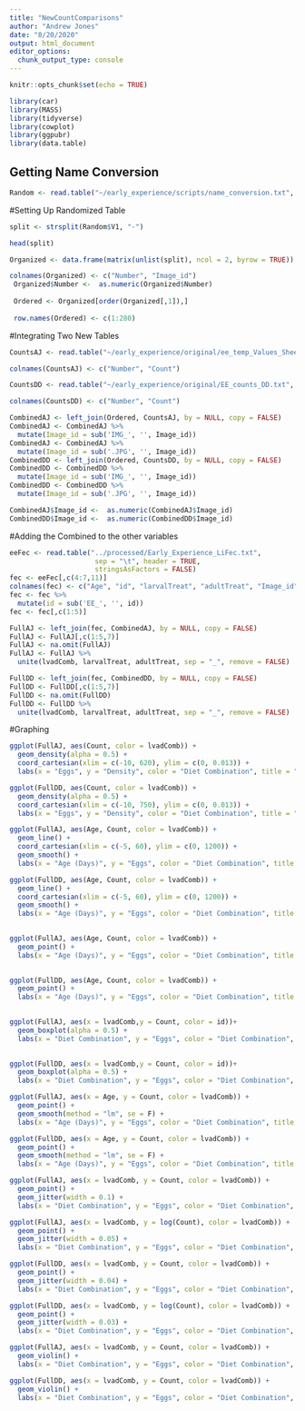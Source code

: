 ```yaml
---
title: "NewCountComparisons"
author: "Andrew Jones"
date: "8/20/2020"
output: html_document
editor_options: 
  chunk_output_type: console
---
```


```r
knitr::opts_chunk$set(echo = TRUE)
```


```r
library(car)
library(MASS)
library(tidyverse)
library(cowplot)
library(ggpubr)
library(data.table)
```


## Getting Name Conversion
```r
Random <- read.table("~/early_experience/scripts/name_conversion.txt", header = FALSE,stringsAsFactors = FALSE)
```

#Setting Up Randomized Table 
```r
split <- strsplit(Random$V1, "-")

head(split)

Organized <- data.frame(matrix(unlist(split), ncol = 2, byrow = TRUE))

colnames(Organized) <- c("Number", "Image_id")
 Organized$Number <-  as.numeric(Organized$Number)
 
 Ordered <- Organized[order(Organized[,1]),]
 
 row.names(Ordered) <- c(1:280)
```


#Integrating Two New Tables
```r
CountsAJ <- read.table("~/early_experience/original/ee_temp_Values_Sheet_AJ.txt", header = FALSE,stringsAsFactors = FALSE)

colnames(CountsAJ) <- c("Number", "Count")

CountsDD <- read.table("~/early_experience/original/EE_counts_DD.txt", header = FALSE,stringsAsFactors = FALSE)

colnames(CountsDD) <- c("Number", "Count")

CombinedAJ <- left_join(Ordered, CountsAJ, by = NULL, copy = FALSE)
CombinedAJ <- CombinedAJ %>% 
  mutate(Image_id = sub('IMG_', '', Image_id))
CombinedAJ <- CombinedAJ %>% 
  mutate(Image_id = sub('.JPG', '', Image_id))
CombinedDD <- left_join(Ordered, CountsDD, by = NULL, copy = FALSE)
CombinedDD <- CombinedDD %>% 
  mutate(Image_id = sub('IMG_', '', Image_id))
CombinedDD <- CombinedDD %>% 
  mutate(Image_id = sub('.JPG', '', Image_id))

CombinedAJ$Image_id <-  as.numeric(CombinedAJ$Image_id)
CombinedDD$Image_id <-  as.numeric(CombinedDD$Image_id)
```

#Adding the Combined to the other variables
```r
eeFec <- read.table("../processed/Early_Experience_LiFec.txt",
                     sep = "\t", header = TRUE,
                     stringsAsFactors = FALSE) 
fec <- eeFec[,c(4:7,11)]
colnames(fec) <- c("Age", "id", "larvalTreat", "adultTreat", "Image_id")
fec <- fec %>% 
  mutate(id = sub('EE_', '', id))
fec <- fec[,c(1:5)]

FullAJ <- left_join(fec, CombinedAJ, by = NULL, copy = FALSE)
FullAJ <- FullAJ[,c(1:5,7)]
FullAJ <- na.omit(FullAJ)
FullAJ <- FullAJ %>%
  unite(lvadComb, larvalTreat, adultTreat, sep = "_", remove = FALSE)

FullDD <- left_join(fec, CombinedDD, by = NULL, copy = FALSE)
FullDD <- FullDD[,c(1:5,7)]
FullDD <- na.omit(FullDD)
FullDD <- FullDD %>%
  unite(lvadComb, larvalTreat, adultTreat, sep = "_", remove = FALSE)

```

#Graphing
```r
ggplot(FullAJ, aes(Count, color = lvadComb)) +
  geom_density(alpha = 0.5) +
  coord_cartesian(xlim = c(-10, 620), ylim = c(0, 0.013)) +
  labs(x = "Eggs", y = "Density", color = "Diet Combination", title = "AJ Density")

ggplot(FullDD, aes(Count, color = lvadComb)) +
  geom_density(alpha = 0.5) +
  coord_cartesian(xlim = c(-10, 750), ylim = c(0, 0.013)) +
  labs(x = "Eggs", y = "Density", color = "Diet Combination", title = "DD Density")

ggplot(FullAJ, aes(Age, Count, color = lvadComb)) +
  geom_line() +
  coord_cartesian(xlim = c(-5, 60), ylim = c(0, 1200)) +
  geom_smooth() +
  labs(x = "Age (Days)", y = "Eggs", color = "Diet Combination", title = "AJ Counts")

ggplot(FullDD, aes(Age, Count, color = lvadComb)) +
  geom_line() +
  coord_cartesian(xlim = c(-5, 60), ylim = c(0, 1200)) +
  geom_smooth() +
  labs(x = "Age (Days)", y = "Eggs", color = "Diet Combination", title = "DD Counts")
  

ggplot(FullAJ, aes(Age, Count, color = lvadComb)) +
  geom_point() +
  labs(x = "Age (Days)", y = "Eggs", color = "Diet Combination", title = "AJ Counts")
  

ggplot(FullDD, aes(Age, Count, color = lvadComb)) +
  geom_point() +
  labs(x = "Age (Days)", y = "Eggs", color = "Diet Combination", title = "DD Counts")
  

ggplot(FullAJ, aes(x = lvadComb,y = Count, color = id))+
  geom_boxplot(alpha = 0.5) +
  labs(x = "Diet Combination", y = "Eggs", color = "Diet Combination", title = "AJ Diets")
  

ggplot(FullDD, aes(x = lvadComb,y = Count, color = id))+
  geom_boxplot(alpha = 0.5) +
  labs(x = "Diet Combination", y = "Eggs", color = "Diet Combination", title = "DD Diets")

ggplot(FullAJ, aes(x = Age, y = Count, color = lvadComb)) +
  geom_point() +
  geom_smooth(method = "lm", se = F) +
  labs(x = "Age (Days)", y = "Eggs", color = "Diet Combination", title = "AJ Line")

ggplot(FullDD, aes(x = Age, y = Count, color = lvadComb)) +
  geom_point() +
  geom_smooth(method = "lm", se = F) +
  labs(x = "Age (Days)", y = "Eggs", color = "Diet Combination", title = "DD Line")

ggplot(FullAJ, aes(x = lvadComb, y = Count, color = lvadComb)) +
  geom_point() +
  geom_jitter(width = 0.1) +
  labs(x = "Diet Combination", y = "Eggs", color = "Diet Combination", title = "AJ Point")

ggplot(FullAJ, aes(x = lvadComb, y = log(Count), color = lvadComb)) +
  geom_point() +
  geom_jitter(width = 0.05) +
  labs(x = "Diet Combination", y = "Eggs", color = "Diet Combination", title = "AJ Log Point")

ggplot(FullDD, aes(x = lvadComb, y = Count, color = lvadComb)) +
  geom_point() +
  geom_jitter(width = 0.04) +
  labs(x = "Diet Combination", y = "Eggs", color = "Diet Combination", title = "DD Point")

ggplot(FullDD, aes(x = lvadComb, y = log(Count), color = lvadComb)) +
  geom_point() +
  geom_jitter(width = 0.03) +
  labs(x = "Diet Combination", y = "Eggs", color = "Diet Combination", title = "DD Log Point")

ggplot(FullAJ, aes(x = lvadComb, y = Count, color = lvadComb)) +
  geom_violin() +
  labs(x = "Diet Combination", y = "Eggs", color = "Diet Combination", title = "AJ Violin")

ggplot(FullDD, aes(x = lvadComb, y = Count, color = lvadComb)) +
  geom_violin() +
  labs(x = "Diet Combination", y = "Eggs", color = "Diet Combination", title = "DD Violin")
```




